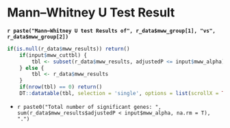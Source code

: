 
# Mann–Whitney U Test Result

**`r paste("Mann–Whitney U test Results of", r_data$mww_group[1], "vs", r_data$mww_group[2])`**

```r
if(is.null(r_data$mww_results)) return()
    if(input$mww_cuttbl) {
        tbl <- subset(r_data$mww_results, adjustedP <= input$mww_alpha)
    } else {
        tbl <- r_data$mww_results
    }
    if(nrow(tbl) == 0) return()
    DT::datatable(tbl, selection = 'single', options = list(scrollX = TRUE, scrollY = "250px", searching=F, order = list(list(3, 'asc')) , orderClasses = T))
```


* `r paste0("Total number of significant genes: ", sum(r_data$mww_results$adjustedP < input$mww_alpha, na.rm = T), ".")`
    
